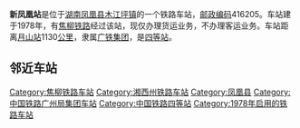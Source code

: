 {{noteTA
|1=zh-cn:始发车次; zh-hk:列車班次;
|2=zh-cn:车次; zh-hk:班次;
}}
{{Infobox China railway station 
|车站名称 = 新凤凰站
|车站名称拼音 = Xinfenghuang
|英文名称 = Xinfenghuang Railway Station
|车站代码 = 44747
|电报码 = 
|拼音码 = 
|车站功能 = 货运站
|技术性质 = [[中间站|中间站]]
|业务性质 = 货运站
|车站地址 = [[湖南|湖南]][[凤凰县|凤凰县]]
|归属 = [[广铁集团|广铁集团]]
|车站等级 = [[四等站_(中铁)|四等站]]
|线路 = [[焦柳铁路|焦柳铁路]]
}}
'''新凤凰站'''是位于[[湖南|湖南]][[凤凰县|凤凰县]][[木江坪镇|木江坪镇]]的一个铁路车站，[[邮政编码|邮政编码]]416205。车站建于1978年，有[[焦柳铁路|焦柳铁路]]经过该站，现仅办理货运业务，不办理客运业务。车站距离[[月山站|月山站]]1130[[公里|公里]]，隶属[[广铁集团|广铁集团]]，是[[四等站_(中铁)|四等站]]。

==邻近车站==
{{start rail box|[[中国铁路|中国铁路]]}}
{{s-inop|[[利略站|利略站]]|{{站|月山}}方向}}
{{s-line|[[焦柳铁路|焦柳铁路]]<br />← 11km 新凤凰站 8km →{{0}}}}
{{s-inop|[[大龙村站|大龙村站]]|{{站|柳州}}方向}}
{{end box}}
{{焦柳铁路}}
{{铁路车站小作品}}
{{湖南小作品}}

[[Category:焦柳铁路车站|Category:焦柳铁路车站]]
[[Category:湘西州铁路车站|Category:湘西州铁路车站]]
[[Category:凤凰县|Category:凤凰县]]
[[Category:中国铁路广州局集团车站|Category:中国铁路广州局集团车站]]
[[Category:中国铁路四等站|Category:中国铁路四等站]]
[[Category:1978年启用的铁路车站|Category:1978年启用的铁路车站]]
